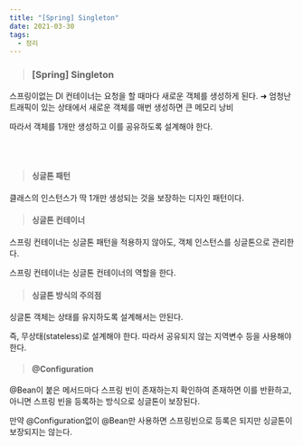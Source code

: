 ```yaml
---
title: "[Spring] Singleton"
date: 2021-03-30
tags:
  - 정리
---
```


> ### [Spring] Singleton

스프링이없는 DI 컨테이너는 요청을 할 때마다 새로운 객체를 생성하게 된다. 
➜ 엄청난 트래픽이 있는 상태에서 새로운 객체를 매번 생성하면 큰 메모리 낭비

따라서 객체를 1개만 생성하고 이를 공유하도록 설계해야 한다. 

<br></br>

> #### 싱글톤 패턴

클래스의 인스턴스가 딱 1개만 생성되는 것을 보장하는 디자인 패턴이다.

 

> #### 싱글톤 컨테이너

스프링 컨테이너는 싱글톤 패턴을 적용하지 않아도, 객체 인스턴스를 싱글톤으로 관리한다.

스프링 컨테이너는 싱글톤 컨테이너의 역할을 한다. 

 

> #### 싱글톤 방식의 주의점

싱글톤 객체는 상태를 유지하도록 설계해서는 안된다. 

즉, 무상태(stateless)로 설계해야 한다. 따라서 공유되지 않는 지역변수 등을 사용해야 한다.

 

> #### @Configuration

@Bean이 붙은 메서드마다 스프링 빈이 존재하는지 확인하여 존재하면 이를 반환하고, 아니면 스프링 빈을 등록하는 방식으로 싱글톤이 보장된다.

만약 @Configuration없이 @Bean만 사용하면 스프링빈으로 등록은 되지만 싱글톤이 보장되지는 않는다.